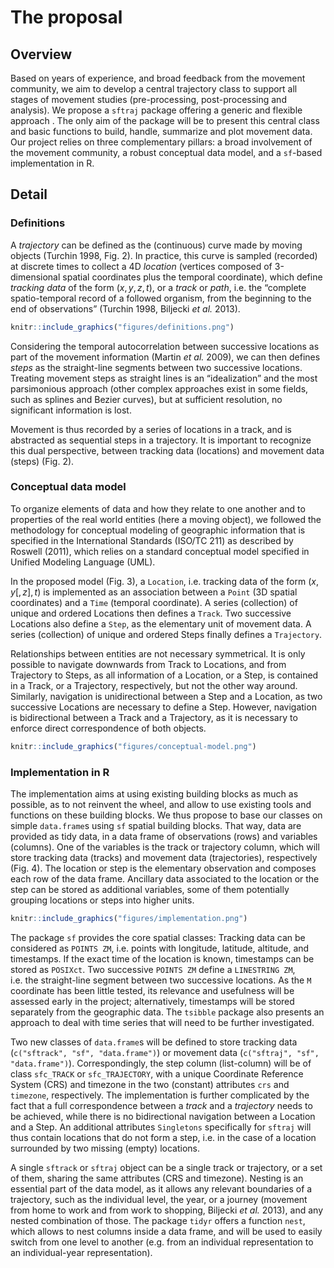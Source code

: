 # The proposal
<!--
This is where the proposal should be outlined. 
-->

## Overview
<!--
At a high-level address what your proposal is and how it will address the problem identified. Highlight any benefits to the R Community that follow from solving the problem. This should be your most compelling section.
-->

Based on years of experience, and broad feedback from the movement
community, we aim to develop a central trajectory class to support all
stages of movement studies (pre-processing, post-processing and
analysis). We propose a `sftraj` package offering a generic and
flexible approach . The only aim of the package will be to present
this central class and basic functions to build, handle, summarize and
plot movement data. Our project relies on three complementary pillars:
a broad involvement of the movement community, a robust conceptual
data model, and a `sf`-based implementation in R. <!-- ` -->


## Detail
<!--
Go into more detail about the specifics of the project and it delivers against the problem.

Depending on project type the detail section should include:

 - [ ] Minimum Viable Product
 - [ ] Architecture
 - [ ] Assumptions
-->


### Definitions

A *trajectory* can be defined as the (continuous) curve made by moving
objects (Turchin 1998, Fig. 2). In practice, this curve is sampled
(recorded) at discrete times to collect a 4D *location* (vertices
composed of 3-dimensional spatial coordinates plus the temporal
coordinate), which define *tracking data* of the form $(x, y, z, t)$,
or a *track* or *path*, i.e. the "complete spatio-temporal record of a
followed organism, from the beginning to the end of observations"
(Turchin 1998, Biljecki *et al.* 2013).

```r
knitr::include_graphics("figures/definitions.png")
```

Considering the temporal autocorrelation between successive locations
as part of the movement information (Martin *et al.* 2009), we can
then defines *steps* as the straight-line segments between two
successive locations. Treating movement steps as straight lines is an
"idealization" and the most parsimonious approach (other complex
approaches exist in some fields, such as splines and Bezier curves),
but at sufficient resolution, no significant information is lost.

Movement is thus recorded by a series of locations in a track, and is
abstracted as sequential steps in a trajectory. It is important to
recognize this dual perspective, between tracking data (locations) and
movement data (steps) (Fig. 2).


### Conceptual data model

To organize elements of data and how they relate to one another and to
properties of the real world entities (here a moving object), we
followed the methodology for conceptual modeling of geographic
information that is specified in the International Standards (ISO/TC
211) as described by Roswell (2011), which relies on a standard
conceptual model specified in Unified Modeling Language (UML).

In the proposed model (Fig. 3), a `Location`, i.e. tracking data of
the form $(x, y [, z], t)$ is implemented as an association between a
`Point` (3D spatial coordinates) and a `Time` (temporal coordinate). A
series (collection) of unique and ordered Locations then defines a
`Track`. Two successive Locations also define a `Step`, as the
elementary unit of movement data. A series (collection) of unique and
ordered Steps finally defines a `Trajectory`.

Relationships between entities are not necessary symmetrical. It is
only possible to navigate downwards from Track to Locations, and from
Trajectory to Steps, as all information of a Location, or a Step, is
contained in a Track, or a Trajectory, respectively, but not the other
way around. Similarly, navigation is unidirectional between a Step and
a Location, as two successive Locations are necessary to define a
Step. However, navigation is bidirectional between a Track and a
Trajectory, as it is necessary to enforce direct correspondence of
both objects.

```r
knitr::include_graphics("figures/conceptual-model.png")
```


### Implementation in R

The implementation aims at using existing building blocks as much as
possible, as to not reinvent the wheel, and allow to use existing
tools and functions on these building blocks. We thus propose to base
our classes on simple `data.frame`s using `sf` spatial <!-- ` -->
building blocks. That way, data are provided as tidy data, in a data
frame of observations (rows) and variables (columns). One of the
variables is the track or trajectory column, which will store tracking
data (tracks) and movement data (trajectories), respectively
(Fig. 4). The location or step is the elementary observation and
composes each row of the data frame. Ancillary data associated to the
location or the step can be stored as additional variables, some of
them potentially grouping locations or steps into higher units.

```r
knitr::include_graphics("figures/implementation.png")
```   

The package `sf` provides the core spatial classes: Tracking data can
be considered as `POINTS ZM`, i.e. points with longitude, latitude,
altitude, and timestamps. If the exact time of the location is known,
timestamps can be stored as `POSIXct`. Two successive `POINTS ZM`
define a `LINESTRING ZM`, i.e. the straight-line segment between two
successive locations. As the `M` coordinate has been little tested,
its relevance and usefulness will be assessed early in the project;
alternatively, timestamps will be stored separately from the
geographic data. The `tsibble` package also presents an approach to
deal with time series that will need to be further investigated.

Two new classes of `data.frame`s will be defined to store <!-- ` -->
tracking data (`c("sftrack", "sf", "data.frame")`) or movement data
(`c("sftraj", "sf", "data.frame")`).  Correspondingly, the step column
(list-column) will be of class `sfc_TRACK` or `sfc_TRAJECTORY`, with a
unique Coordinate Reference System (CRS) and timezone in the two
(constant) attributes `crs` and `timezone`, respectively. The
implementation is further complicated by the fact that a full
correspondence between a *track* and a *trajectory* needs to be
achieved, while there is no bidirectional navigation between a
Location and a Step.  An additional attributes `Singletons`
specifically for `sftraj` will thus contain locations that do not form
a step, i.e. in the case of a location surrounded by two missing
(empty) locations.

A single `sftrack` or `sftraj` object can be a single track or
trajectory, or a set of them, sharing the same attributes (CRS and
timezone). Nesting is an essential part of the data model, as it
allows any relevant boundaries of a trajectory, such as the individual
level, the year, or a journey (movement from home to work and from
work to shopping, Biljecki *et al.* 2013), and any nested combination
of those. The package `tidyr` offers a function `nest`, which allows
to nest columns inside a data frame, and will be used to easily switch
from one level to another (e.g. from an individual representation to
an individual-year representation).

<!-- Finally, ancillary data associated to a step can be constant along the straight-line segment, vary linearly, being aggregated, or being measured at a vertex of the step (typically the start location).  -->

<!-- Note (from Mathieu Basille): Check [attribute-geometry-relationship](https://r-spatial.github.io/sf/articles/sf6.html#how-does-sf-deal-with-secondary-geometry-columns), -->
<!-- and how this could be used for interpolation. -->
